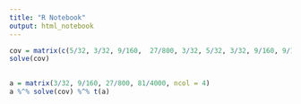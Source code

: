 ```yaml
---
title: "R Notebook"
output: html_notebook
---
```



```r
cov = matrix(c(5/32, 3/32, 9/160,  27/800, 3/32, 5/32, 3/32, 9/160, 9/160, 3/32, 5/32, 3/32, 27/800, 9/160, 3/32, 5/32), ncol = 4, byrow = T)
solve(cov)
      
```

```r
a = matrix(3/32, 9/160, 27/800, 81/4000, ncol = 4)
a %^% solve(cov) %^% t(a)


```




